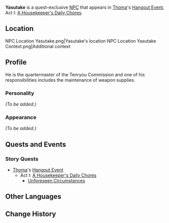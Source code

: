 {{Meta
<!-- REMOVE THIS TEMPLATE AFTER ADDING MISSING INFO -->
|missing_NPC_profile  = yes
}}
{{Character Infobox
|image            = NPC Yasutake.png
|region           = Inazuma
|affiliation      = Tenryou Commission
|type             = Quest NPC
}}
'''Yasutake''' is a quest-exclusive [[NPC]] that appears in [[Thoma]]'s [[Hangout Event]], Act I: [[A Housekeeper's Daily Chores]].

==Location==
<gallery hideaddbutton="true" captionalign="center">
NPC Location Yasutake.png|Yasutake's location
NPC Location Yasutake Context.png|Additional context
</gallery>

==Profile==
<!-- detailed story/lore information goes here -->
He is the quartermaster of the Tenryou Commission and one of his responsibilities includes the maintenance of weapon supplies.

===Personality===
''(To be added.)''

===Appearance===
''(To be added.)''

==Quests and Events==
===Story Quests===
* [[Thoma]]'s [[Hangout Event]]
** Act I: [[A Housekeeper's Daily Chores]]
*** [[Unforeseen Circumstances]]

==Other Languages==
{{Other Languages|default_hidden = 1
|en      = Yasutake
|zhs     = 安武
|zhs_rm  = Ānwǔ
|zht     = 安武
|zht_rm  = Ānwǔ
|ja      = 安武
|ja_rm   = Yasutake
|ko      = 야스타케
|ko_rm   = Yaseutake
|es      = Yasutake
|fr      = Yasutake
|ru      = Ясутакэ
|th      = Yasutake
|vi      = Yasutake
|de      = Yasutake
|id      = Yasutake
|pt      = Yasutake
}}

==Change History==
{{Change History|2.2}}
